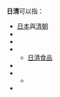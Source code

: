 '''日清'''可以指：
*[[日本|日本]]與[[清朝|清朝]]
*{{link-ja|日清醫療食品|日清医療食品}}
*{{link-ja|日清OilliO集團|日清オイリオグループ}}
*{{link-ja|日清食品控股|日清食品ホールディングス}}
**[[日清食品|日清食品]]
*{{link-ja|日清紡控股|日清紡ホールディングス}}
*{{link-ja|日清製粉集團本社|日清製粉グループ本社}}
**{{tsl|ja|日清製粉}}
*{{tsl|ja|日清製菓}}
{{disambiguation|Cat=二字组织机构消歧义}}